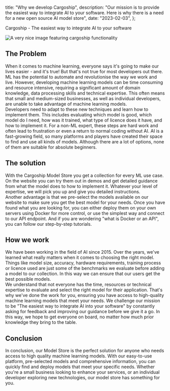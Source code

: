 
  title: "Why we develop Cargoship",
  description:
    "Our mission is to provide the easiest way to integrate AI to your software. Here is why there is a need for a new open source AI model store",
  date: "2023-02-03",
};

Cargoship - The easiest way to integrate AI to your software

<Image src={MyImage} alt="A very nice image featuring cargoship functionality" />

## The Problem

When it comes to machine learning, everyone says it's going to make our lives easier - and it's true! But that's not true for most developers out there. ML has the potential to automate and revolutionise the way we work and live. However, developing machine learning models can be time consuming and resource intensive, requiring a significant amount of domain knowledge, data processing skills and technical expertise. This often means that small and medium-sized businesses, as well as individual developers, are unable to take advantage of machine learning models. <br/>
Developers need to adapt to these new techniques and learn how to implement them. This includes evaluating which model is good, which model do I need, how was it trained, what type of licence does it have, and how to implement it. For a non-ML expert, these steps are hard work and often lead to frustration or even a return to normal coding without AI.
AI is a fast-growing field, so many platforms and players have created their space to find and use all kinds of models. Although there are a lot of options, none of them are suitable for absolute beginners. <br/>

## The solution

With the Cargoship Model Store you get a collection for every ML use case. On the website you can try them out in demos and get detailed guidance from what the model does to how to implement it. Whatever your level of expertise, we will pick you up and give you detailed instructions. <br/>
Another advantage is that we pre-select the models available on our website to make sure you get the best model for your needs. Once you have found what you are looking for, you can either deploy them on your own servers using Docker for more control, or use the simplest way and connect to our API endpoint. And if you are wondering "what is Docker or an API", you can follow our step-by-step tutorials. <br/>

## How we work

We have been working in the field of AI since 2015. Over the years, we've learned what really matters when it comes to choosing the right model. Things like model size, accuracy, hardware requirements, training process or licence used are just some of the benchmarks we evaluate before adding a model to our collection. In this way we can ensure that our users get the best possible models. <br/>
We understand that not everyone has the time, resources or technical expertise to evaluate and select the right model for their application. That's why we've done the work for you, ensuring you have access to high-quality machine learning models that meet your needs.
We challenge our mission to be "The easiest way to integrate AI into your software" by constantly asking for feedback and improving our guidance before we give it a go. In this way, we hope to get everyone on board, no matter how much prior knowledge they bring to the table. <br/>

## Conclusion

In conclusion, our Model Store is the perfect solution for anyone who needs access to high quality machine learning models. With our easy-to-use platform, pre-selected models and comprehensive information, you can quickly find and deploy models that meet your specific needs. Whether you're a small business looking to enhance your services, or an individual developer exploring new technologies, our model store has something for you.

<TryItCTA />

